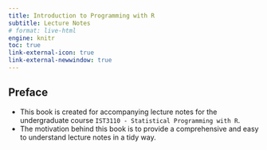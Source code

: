 ```yaml
---
title: Introduction to Programming with R
subtitle: Lecture Notes
# format: live-html
engine: knitr
toc: true
link-external-icon: true
link-external-newwindow: true
---
```


## Preface

* This book is created for accompanying lecture notes for the undergraduate course `IST3110 - Statistical Programming with R`.
* The motivation behind this book is to provide a comprehensive and easy to understand lecture notes in a tidy way.
